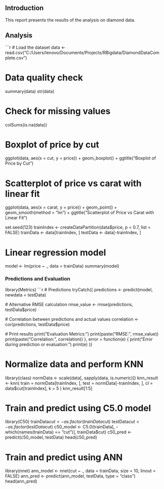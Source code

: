 ## Introduction
This report presents the results of the analysis on diamond data.

## Analysis

```r
# Load the dataset
data <- read.csv("C:/Users/lenovo/Documents/Projects/RBigdata/DiamondDataComplete.csv")

# Data quality check
summary(data)
str(data)

# Check for missing values
colSums(is.na(data))

# Boxplot of price by cut
ggplot(data, aes(x = cut, y = price)) + 
  geom_boxplot() + 
  ggtitle("Boxplot of Price by Cut")

# Scatterplot of price vs carat with linear fit
ggplot(data, aes(x = carat, y = price)) + 
  geom_point() + 
  geom_smooth(method = "lm") +
  ggtitle("Scatterplot of Price vs Carat with Linear Fit")

set.seed(123)
trainIndex <- createDataPartition(data$price, p = 0.7, list = FALSE)
trainData <- data[trainIndex, ]
testData <- data[-trainIndex, ]

# Linear regression model
model <- lm(price ~ ., data = trainData)
summary(model)

### Predictions and Evaluation
library(Metrics)
```r
# Predictions
tryCatch({
  predictions <- predict(model, newdata = testData)
  
  # Alternative RMSE calculation
  rmse_value <- rmse(predictions, testData$price)
  
  # Correlation between predictions and actual values
  correlation <- cor(predictions, testData$price)
  
  # Print results
  print("Evaluation Metrics:")
  print(paste("RMSE: ", rmse_value))
  print(paste("Correlation: ", correlation))
}, error = function(e) {
  print("Error during prediction or evaluation:")
  print(e)
})

# Normalize data and perform KNN
library(class)
normData <- scale(data[, sapply(data, is.numeric)])
knn_result <- knn(
  train = normData[trainIndex, ],
  test = normData[-trainIndex, ],
  cl = data$cut[trainIndex],
  k = 5
)
knn_result[1:5]

# Train and predict using C5.0 model
library(C50)
trainData$cut <- as.factor(trainData$cut)
testData$cut <- as.factor(testData$cut)
c50_model <- C5.0(trainData[, -which(names(trainData) == "cut")], trainData$cut)
c50_pred <- predict(c50_model, testData)
head(c50_pred)

# Train and predict using ANN
library(nnet)
ann_model <- nnet(cut ~ ., data = trainData, size = 10, linout = FALSE)
ann_pred <- predict(ann_model, testData, type = "class")
head(ann_pred)
